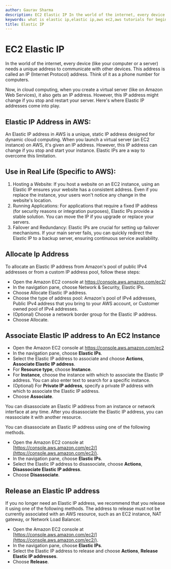 ```yaml
---
author: Gaurav Sharma
description: EC2 Elastic IP In the world of the internet, every device (like your computer or a server) needs a unique address to communicate with other devices.
keywords: what is elastic ip,elastic ip,aws ec2,aws tutorials for beginners,aws step by step tutorials,aws best tutorials,aws courses free,aws free tutorials
title: Elastic IP
---
```


# EC2 Elastic IP

In the world of the internet, every device (like your computer or a server) needs a unique address to communicate with other devices. This address is called an IP (Internet Protocol) address. Think of it as a phone number for computers.

Now, in cloud computing, when you create a virtual server (like on Amazon Web Services), it also gets an IP address. However, this IP address might change if you stop and restart your server. Here\'s where Elastic IP addresses come into play.

## Elastic IP Address in AWS:

An Elastic IP address in AWS is a unique, static IP address designed for dynamic cloud computing. When you launch a virtual server (an EC2 instance) on AWS, it\'s given an IP address. However, this IP address can change if you stop and start your instance. Elastic IPs are a way to overcome this limitation.

## Use in Real Life (Specific to AWS):

1.  Hosting a Website: If you host a website on an EC2 instance, using an Elastic IP ensures your website has a consistent address. Even if you replace the instance, your users won\'t notice any change in the website\'s location.
2.  Running Applications: For applications that require a fixed IP address (for security reasons or integration purposes), Elastic IPs provide a stable solution. You can move the IP if you upgrade or replace your servers.
3.  Failover and Redundancy: Elastic IPs are crucial for setting up failover mechanisms. If your main server fails, you can quickly redirect the Elastic IP to a backup server, ensuring continuous service availability.

## Allocate Ip Address

To allocate an Elastic IP address from Amazon's pool of public IPv4 addresses or from a custom IP address pool, follow these steps:

- Open the Amazon EC2 console at https://console.aws.amazon.com/ec2/
- In the navigation pane, choose Network & Security, Elastic IPs.
- Choose Allocate Elastic IP address.
- Choose the type of address pool: Amazon's pool of IPv4 addresses, Public IPv4 address that you bring to your AWS account, or Customer owned pool of IPv4 addresses.
- (Optional) Choose a network border group for the Elastic IP address.
- Choose Allocate.

## Associate Elastic IP address to An EC2 Instance

- Open the Amazon EC2 console at https://console.aws.amazon.com/ec2
- In the navigation pane, choose **Elastic IPs**.
- Select the Elastic IP address to associate and choose **Actions**, **Associate Elastic IP address**.
- For **Resource type**, choose **Instance**.
- For **Instance**, choose the instance with which to associate the Elastic IP address. You can also enter text to search for a specific instance.
- (Optional) For **Private IP address**, specify a private IP address with which to associate the Elastic IP address.
- Choose **Associate**.

You can disassociate an Elastic IP address from an instance or network interface at any time. After you disassociate the Elastic IP address, you can reassociate it with another resource.

You can disassociate an Elastic IP address using one of the following methods.

- Open the Amazon EC2 console at [https://console.aws.amazon.com/ec2/](https://console.aws.amazon.com/ec2/).
- In the navigation pane, choose **Elastic IPs**.
- Select the Elastic IP address to disassociate, choose **Actions**, **Disassociate Elastic IP address**.
- Choose **Disassociate**.

## Release an Elastic IP address

If you no longer need an Elastic IP address, we recommend that you release it using one of the following methods. The address to release must not be currently associated with an AWS resource, such as an EC2 instance, NAT gateway, or Network Load Balancer.

- Open the Amazon EC2 console at [https://console.aws.amazon.com/ec2/](https://console.aws.amazon.com/ec2/).
- In the navigation pane, choose **Elastic IPs**.
- Select the Elastic IP address to release and choose **Actions**, **Release Elastic IP addresses**.
- Choose **Release**.
